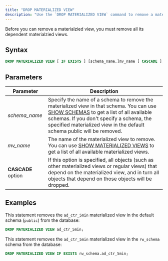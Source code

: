 ```yaml
---
title: "DROP MATERIALIZED VIEW"
description: "Use the `DROP MATERIALIZED VIEW` command to remove a materialized view from the database."
---
```


Before you can remove a materialzied view, you must remove all its dependent materialzied views.

## Syntax

```sql
DROP MATERIALIZED VIEW [ IF EXISTS ] [schema_name.]mv_name [ CASCADE ];
```

## Parameters

| Parameter          | Description                                                                                                                                                                                                                                                                                   |
| ------------------ | --------------------------------------------------------------------------------------------------------------------------------------------------------------------------------------------------------------------------------------------------------------------------------------------- |
| _schema\_name_     | Specify the name of a schema to remove the materialized view in that schema. You can use [SHOW SCHEMAS](/docs/current/sql-show-schemas/) to get a list of all available schemas. If you don't specify a schema, the specified materialized view in the default schema public will be removed. |
| _mv\_name_         | The name of the materialized view to remove. You can use [SHOW MATERIALIZED VIEWS](/docs/current/sql-show-mv/) to get a list of all available materialized views.                                                                                                                             |
| **CASCADE** option | If this option is specified, all objects (such as other materialized views or regular views) that depend on the materialized view, and in turn all objects that depend on those objects will be dropped.                                                                                      |

## Examples

This statement removes the `ad_ctr_5min` materialized view in the default schema (`public`) from the database:

```sql
DROP MATERIALIZED VIEW ad_ctr_5min;
```

This statement removes the `ad_ctr_5min` materialized view in the `rw_schema` schema from the database:

```sql
DROP MATERIALIZED VIEW IF EXISTS rw_schema.ad_ctr_5min;
```
